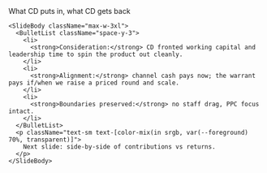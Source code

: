 <div className="flex h-full w-full flex-col">
  <div className="flex flex-1 flex-col gap-8 px-8 py-6 w-full max-w-5xl mx-auto">
    <SlideHeader eyebrow="Why CD gets the warrant" kicker="The quid-pro-quo">
      What CD puts in, what CD gets back
    </SlideHeader>

    <SlideBody className="max-w-3xl">
      <BulletList className="space-y-3">
        <li>
          <strong>Consideration:</strong> CD fronted working capital and leadership time to spin the product out cleanly.
        </li>
        <li>
          <strong>Alignment:</strong> channel cash pays now; the warrant pays if/when we raise a priced round and scale.
        </li>
        <li>
          <strong>Boundaries preserved:</strong> no staff drag, PPC focus intact.
        </li>
      </BulletList>
      <p className="text-sm text-[color-mix(in srgb, var(--foreground) 70%, transparent)]">
        Next slide: side-by-side of contributions vs returns.
      </p>
    </SlideBody>
  </div>
</div>
